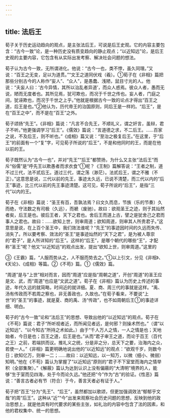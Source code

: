 ```yaml
---
---
---
```

title: 法后王
---



荀子关于历史运动趋向的观点，是主张法后王，可说是后王史观。它的内容主要包含：“古今一致”论，是一种历史没有质变趋向的静止观点；“以近知远”论，是后王史观的主要内容，它包含有从实际出发考察、解决社会问题的想法。

荀子认为古今一致，无所谓进化。他说：“古今一也，类不悖，虽久同理。”又说：“百王之无变，足以为道贯。”“文王之道同伏戏（羲）。①荀子在《非相》篇把那些分别古今的人称作“妄人”、“众人”，是愚蠢、浅陋，鼠目寸光的人。他说：“夫妄人曰：‘古今异情，其所以治乱者异道’，而众人惑焉。彼众人者，愚而无说，陋而无度者也。其所见焉，犹可欺也，而况于千世之传也。妄人者，门庭之间，犹诬欺也，而况于千世之上乎。”他就是根据古今一致的论点才得出“百王之道，后王是也。”②他认为，历代帝王的治国原则，同后王是一样的。“后王”，是在“百王之中”，而不是在“百王”之外。

荀子颂扬“先王”。《非相》篇说：“凡言不合先王，不顺礼义，谓之奸言，虽辩，君子不听。”他更强调学习“后王”。《儒效》篇说：“言道德之求，不二后王。……百家之说，不及后王，则不听也。”《成相》篇又说：“至治之极复后王。”在这里，于“后王”的前面有一个“复”字，可见荀子所说的“后王”，不是和他同时的王，而是在他以前的王。

荀子既然认为“古今一也”，并对“先王”“后王”都赞扬，为什么又主张“法后王”而斥“俗儒”是“呼先王以欺愚者而求衣食”①呢？《王制》篇解答说：“王者之制，道不过三代，法不贰后王。道过三代，谓之荡（渺茫）。法贰后王，谓之不雅（不正）。”这意思是说，三代以前的先王，事迹太久远，已说不清楚，而三代以内的“后王”事迹，比三代以前的先王事迹清楚。这可见，荀子所说的“后王”，是指“三代”以内的王。

荀子在《非相》篇说：“圣王有百，吾孰法焉？曰文久而息，节族（乐的节奏）久而绝，守法数之有司极（久远），而褫（废驰）。故曰：欲观圣王之迹，则于其灿然者矣，后王是也。彼后王者，天下之君也。舍后王而道上古，譬之是犹舍己之君而事人之君也。故曰：……欲知上世，则审周道；欲知周道，则审其人所贵君子。”这意思是说，在上百个圣王中，我们效法谁呢？“先王”的事迹因时间的久远而失传、消失了。所以要考察、效法的“圣王”是事迹灿然的“天下之君”，是为被人尊崇的“君子”，是人所详知的“后王”。这样的“后王”，是哪个朝代的哪些“王”，才配称“圣王”呢？他又“以近知远”的观点出发，提出“欲知上世，则审周道。”这里的

③《王霸》篇，“人服而势从之，人不服而势去之。”①以上引文，分见《非相》、《天论》、《成相》等篇。②《不苟》篇。①《儒效》篇。

“周道”是与“上世”相对而言，因而“周道”应是指“周朝之道”，开创“周道”的圣王应是文、武，而“周道”也应是“文武之道”。荀子在《非相》篇认为历史上传述的事迹，年代久远的就简略，时间近的就详细。夏、商、周三代的事就是这样。“禹、汤有传政而不若周之察也，非无善政也，久故也。”在荀子看来，不要说“上世”的“圣王”的事迹，就是夏、商的禹、汤“传政”，也不如周朝后王①的事迹详细、明白。

荀子的“古今一致”论和“法后王”的思想、导致出他的“以近知远”的观点。荀子在《不苟》篇说：君子“所听视者近，而所闻见者远，是何邪？则操术然也。”（谓“以近知远”、“以今知古”所持之术如此。）由于“千人万人之情，一人之情是也；天地始者，今日是也；百王之道，后王是也。”从而“君子审王之道，而论于百王（百代之王）之前，若端拱而议。推礼义之统，分是非之分，总天下之要，治海内之众，若使一人。”《非相》篇更明确地说出他的“以近知远”的观点：“欲观千岁，则数今日；欲知亿万，则审一二；……故曰：以近知远，以一知万，以微（细小、微弱）知明。”他在《不苟》篇认为掌握了“以近知远”原则的“君子不下室堂而海内之情举积（全部集聚）。”《解蔽》篇认为达到认识上没有偏蔽的“大清明”境界的人，能够“生于室而见四海，处于今而论久远。”他还把“今”作为“古”的验证。《性恶》篇说：“善言古者必有节（符合）于今，善言天者必有证于人。”

荀子把“百王”分为“先王”、“后王”，虽然都加以歌颂，但更加强调效法“郁郁乎文哉”的周“后王”。这种从“近”“今”出发来观察社会历史问题的思想，反映到他的政治思想上，就是他具有时代要求的某些主张，如礼治的内容中包含了法的因素，和他的君权集中、统一的思想。